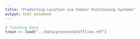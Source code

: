 ```yaml
---
title: "Predicting Location via Indoor Positioning Systems"
output: html_notebook
---
```



```r
# Training Data
train <- load("../data/processed/offline.rdf")
```

